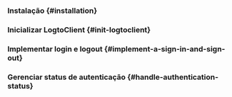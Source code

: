 

<GuideTip />

### Instalação \{#installation}

<AddSdk />

### Inicializar LogtoClient \{#init-logtoclient}

<InitClient />

### Implementar login e logout \{#implement-a-sign-in-and-sign-out}

<ImplementSignInAndSignOut />

### Gerenciar status de autenticação \{#handle-authentication-status}

<HandleAuthenticationStatus />

<Checkpoint />
